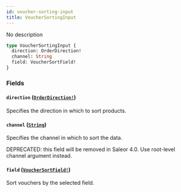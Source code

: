 ```yaml
---
id: voucher-sorting-input
title: VoucherSortingInput
---
```


No description

```graphql
type VoucherSortingInput {
  direction: OrderDirection!
  channel: String
  field: VoucherSortField!
}
```

### Fields

#### `direction` ([`OrderDirection!`](/docs/developer/api-reference/enums/order-direction))

Specifies the direction in which to sort products.

#### `channel` ([`String`](/docs/developer/api-reference/scalars/string))

Specifies the channel in which to sort the data.

DEPRECATED: this field will be removed in Saleor 4.0. Use root-level channel argument instead.

#### `field` ([`VoucherSortField!`](/docs/developer/api-reference/enums/voucher-sort-field))

Sort vouchers by the selected field.
